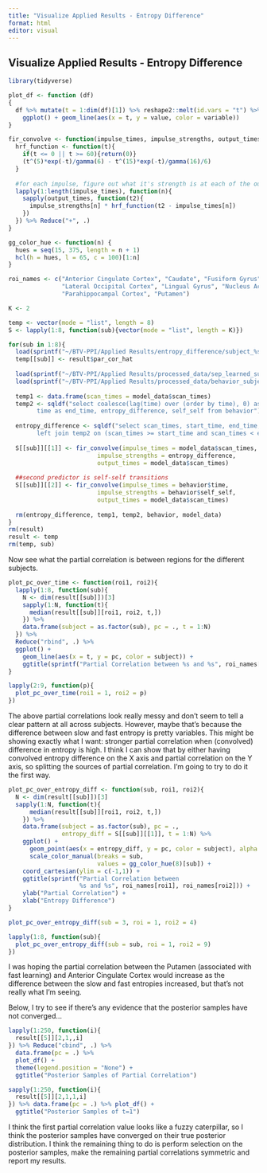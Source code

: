 ```yaml
---
title: "Visualize Applied Results - Entropy Difference"
format: html
editor: visual
---
```


## Visualize Applied Results - Entropy Difference

```r
library(tidyverse)
```

```r
plot_df <- function (df) 
{
  df %>% mutate(t = 1:dim(df)[1]) %>% reshape2::melt(id.vars = "t") %>% 
    ggplot() + geom_line(aes(x = t, y = value, color = variable))
}

fir_convolve <- function(impulse_times, impulse_strengths, output_times){
  hrf_function <- function(t){
    if(t <= 0 || t >= 60){return(0)}
    (t^(5)*exp(-t)/gamma(6) - t^(15)*exp(-t)/gamma(16)/6)
  }
  
  #for each impulse, figure out what it's strength is at each of the output_times
  lapply(1:length(impulse_times), function(n){
    sapply(output_times, function(t2){
      impulse_strengths[n] * hrf_function(t2 - impulse_times[n])
    })
  }) %>% Reduce("+", .)
}

gg_color_hue <- function(n) {
  hues = seq(15, 375, length = n + 1)
  hcl(h = hues, l = 65, c = 100)[1:n]
}
```

```r
roi_names <- c("Anterior Cingulate Cortex", "Caudate", "Fusiform Gyrus", "Hippocampus",
               "Lateral Occipital Cortex", "Lingual Gyrus", "Nucleus Accumbens",
               "Parahippocampal Cortex", "Putamen")

K <- 2

temp <- vector(mode = "list", length = 8)
S <- lapply(1:8, function(sub){vector(mode = "list", length = K)})

for(sub in 1:8){
  load(sprintf("~/BTV-PPI/Applied Results/entropy_difference/subject_%s_entropy_difference.RData", sub))
  temp[[sub]] <- result$par_cor_hat
  
  load(sprintf("~/BTV-PPI/Applied Results/processed_data/sep_learned_subject_%s.RData", sub))
  load(sprintf("~/BTV-PPI/Applied Results/processed_data/behavior_subject_%s.Rdata", sub))
  
  temp1 <- data.frame(scan_times = model_data$scan_times)
  temp2 <- sqldf("select coalesce(lag(time) over (order by time), 0) as start_time,
        time as end_time, entropy_difference, self_self from behavior")
  
  entropy_difference <- sqldf("select scan_times, start_time, end_time, coalesce(entropy_difference, 0) as entropy_difference from temp1
        left join temp2 on (scan_times >= start_time and scan_times < end_time) ")$entropy_difference
  
  S[[sub]][[1]] <- fir_convolve(impulse_times = model_data$scan_times,
                         impulse_strengths = entropy_difference,
                         output_times = model_data$scan_times)
  
  ##second predictor is self-self transitions
  S[[sub]][[2]] <- fir_convolve(impulse_times = behavior$time,
                         impulse_strengths = behavior$self_self,
                         output_times = model_data$scan_times)
  
  rm(entropy_difference, temp1, temp2, behavior, model_data)
}
rm(result)
result <- temp
rm(temp, sub)
```

Now see what the partial correlation is between regions for the different subjects.

```r
plot_pc_over_time <- function(roi1, roi2){
  lapply(1:8, function(sub){
    N <- dim(result[[sub]])[3]
    sapply(1:N, function(t){
      median(result[[sub]][roi1, roi2, t,])
    }) %>% 
    data.frame(subject = as.factor(sub), pc = ., t = 1:N)
  }) %>% 
  Reduce("rbind", .) %>% 
  ggplot() +
    geom_line(aes(x = t, y = pc, color = subject)) +
    ggtitle(sprintf("Partial Correlation between %s and %s", roi_names[roi1], roi_names[roi2]))
}

lapply(2:9, function(p){
  plot_pc_over_time(roi1 = 1, roi2 = p)
})
```

The above partial correlations look really messy and don't seem to tell a clear pattern at all across subjects. However, maybe that's because the difference between slow and fast entropy is pretty variables. This might be showing exactly what I want: stronger partial correlation when (convolved) difference in entropy is high. I think I can show that by either having convolved entropy difference on the X axis and partial correlation on the Y axis, so splitting the sources of partial correlation. I'm going to try to do it the first way.

```r
plot_pc_over_entropy_diff <- function(sub, roi1, roi2){
  N <- dim(result[[sub]])[3]
  sapply(1:N, function(t){
      median(result[[sub]][roi1, roi2, t,])
    }) %>% 
    data.frame(subject = as.factor(sub), pc = ., 
               entropy_diff = S[[sub]][[1]], t = 1:N) %>% 
    ggplot() +
      geom_point(aes(x = entropy_diff, y = pc, color = subject), alpha = 0.5) +
      scale_color_manual(breaks = sub,
                         values = gg_color_hue(8)[sub]) +
    coord_cartesian(ylim = c(-1,1)) +
    ggtitle(sprintf("Partial Correlation between
                    %s and %s", roi_names[roi1], roi_names[roi2])) +
    ylab("Partial Correlation") +
    xlab("Entropy Difference")
}

plot_pc_over_entropy_diff(sub = 3, roi = 1, roi2 = 4)

lapply(1:8, function(sub){
  plot_pc_over_entropy_diff(sub = sub, roi = 1, roi2 = 9)
})
```

I was hoping the partial correlation between the Putamen (associated with fast learning) and Anterior Cingulate Cortex would increase as the difference between the slow and fast entropies increased, but that's not really what I'm seeing.

Below, I try to see if there's any evidence that the posterior samples have not converged...

```r
lapply(1:250, function(i){
  result[[5]][2,1,,i]
}) %>% Reduce("cbind", .) %>% 
  data.frame(pc = .) %>% 
  plot_df() +
  theme(legend.position = "None") +
  ggtitle("Posterior Samples of Partial Correlation")

sapply(1:250, function(i){
  result[[5]][2,1,1,i]
}) %>% data.frame(pc = .) %>% plot_df() +
  ggtitle("Posterior Samples of t=1")
```

I think the first partial correlation value looks like a fuzzy caterpillar, so I think the posterior samples have converged on their true posterior distribution. I think the remaining thing to do is perform selection on the posterior samples, make the remaining partial correlations symmetric and report my results.
